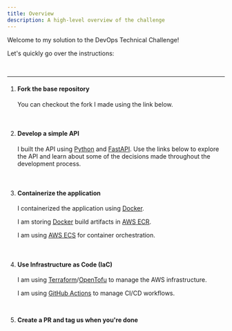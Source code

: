 ```yaml
---
title: Overview
description: A high-level overview of the challenge
---
```


Welcome to my solution to the DevOps Technical Challenge!

Let's quickly go over the instructions:

<br />

---


<Steps>

1. #### Fork the base repository

   You can checkout the fork I made using the link below.

   <LinkCard
     title="My Fork"
     description="Go to the fork containing my updates"
     href="https://github.com/ebbyl/app"
   />

   <br />

2. #### Develop a simple API

   I built the API using [Python] and [FastAPI]. Use the links below
   to explore the API and learn about some of the decisions made
   throughout the development process.

   <LinkCard
     title="The API"
     description="Go to API Overview"
     href="../../api/api/"
   />

   <br />

3. #### Containerize the application

   I containerized the application using [Docker].

   I am storing [Docker] build artifacts in [AWS ECR].

   I am using [AWS ECS] for container orchestration.

   <br />

4. #### Use Infrastructure as Code (IaC)

   I am using [Terraform]/[OpenTofu] to manage the AWS infrastructure.

   I am using [GitHub Actions] to manage CI/CD workflows.

   <LinkCard
     title="CI/CD"
     description="Go to the CI/CD overview for this project."
     href="../../cicd/cicd/"
   />

   <br />

5. **Create a PR and tag us when you're done**

   <LinkCard
     title="Code Review"
     description="Go to pull request in GitHub"
     href="../../cicd/cicd/"
   />

</Steps>

[Base Repository]: https://github.com/ebbcarbon/devops_coding_challenge
[Python]: https://www.python.org/
[FastAPI]: https://fastapi.tiangolo.com/
[Docker]: https://www.docker.com/
[Terraform]: https://www.terraform.io/
[OpenTofu]: https://opentofu.org/
[GitHub Actions]: https://docs.github.com/en/actions
[AWS ECR]: https://aws.amazon.com/ecr/
[AWS ECS]: https://aws.amazon.com/ecs/
